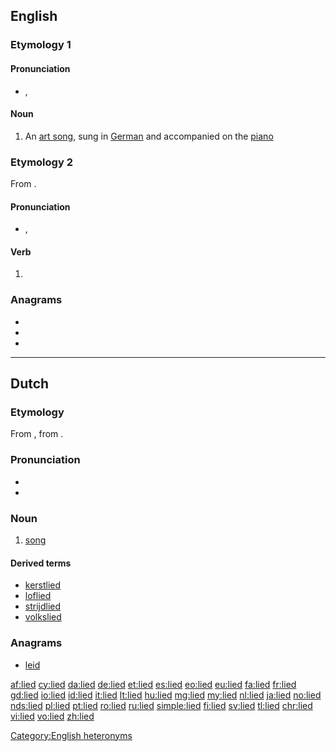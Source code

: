{{also|Lied}}
==English==

===Etymology 1===
{{borrowing|de|Lied|lang=en}}

====Pronunciation====
* {{enPR|lēd}}, {{IPA|/liːd/|lang=en}}

====Noun====
{{wikipedia}}
{{en-noun|lieder}}

# {{label|en|music}} An [[art song]], sung in [[German]] and accompanied on the [[piano]]

===Etymology 2===
From {{etyl|en|-}} {{l|en|lie}}.

====Pronunciation====
* {{enPR|līd}}, {{IPA|/laɪd/|lang=en}}

====Verb====
{{head|en|verb form}}

# {{en-past of|lie}}

===Anagrams===
* {{l|en|deli}}
* {{l|en|diel}}
* {{l|en|idle}}

[[Category:English heteronyms]]

----

==Dutch==
{{wikipedia|lang=nl}}

===Etymology===
From {{inh|nl|odt|*lioth}}, from {{inh|nl|gem-pro|*leuþą}}.

===Pronunciation===
* {{rhymes|it|lang=nl}}
* {{audio-IPA|Nl-lied.ogg|/lit/|lang=nl}}

===Noun===
{{nl-noun|n|-eren|liedje}}

# [[song]]

====Derived terms====
{{top4}}
* [[kerstlied]]
* [[loflied]]
* [[strijdlied]]
* [[volkslied]]
{{bottom}}

===Anagrams===
* [[leid#Dutch|leid]]

[[af:lied]]
[[cy:lied]]
[[da:lied]]
[[de:lied]]
[[et:lied]]
[[es:lied]]
[[eo:lied]]
[[eu:lied]]
[[fa:lied]]
[[fr:lied]]
[[gd:lied]]
[[io:lied]]
[[id:lied]]
[[it:lied]]
[[lt:lied]]
[[hu:lied]]
[[mg:lied]]
[[my:lied]]
[[nl:lied]]
[[ja:lied]]
[[no:lied]]
[[nds:lied]]
[[pl:lied]]
[[pt:lied]]
[[ro:lied]]
[[ru:lied]]
[[simple:lied]]
[[fi:lied]]
[[sv:lied]]
[[tl:lied]]
[[chr:lied]]
[[vi:lied]]
[[vo:lied]]
[[zh:lied]]